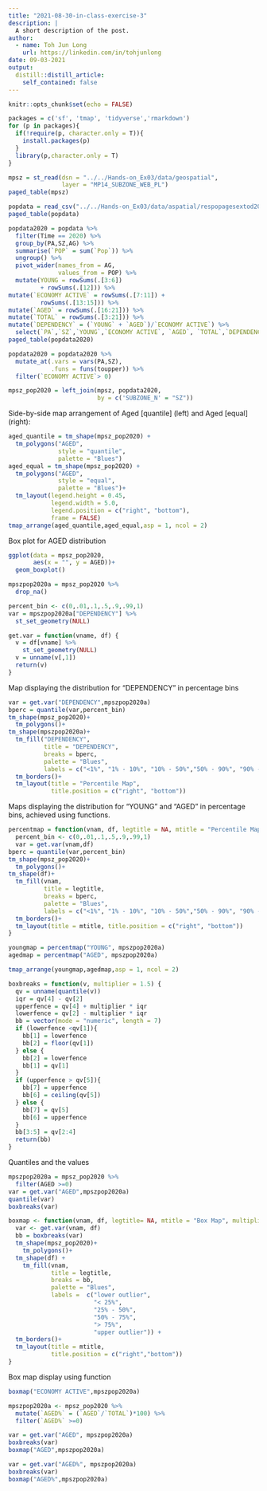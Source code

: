 ```yaml
---
title: "2021-08-30-in-class-exercise-3"
description: |
  A short description of the post.
author:
  - name: Toh Jun Long
    url: https://linkedin.com/in/tohjunlong
date: 09-03-2021
output:
  distill::distill_article:
    self_contained: false
---
```



```r
knitr::opts_chunk$set(echo = FALSE)
```

```r
packages = c('sf', 'tmap', 'tidyverse','rmarkdown')
for (p in packages){
  if(!require(p, character.only = T)){
    install.packages(p)
  }
  library(p,character.only = T)
}
```

```r
mpsz = st_read(dsn = "../../Hands-on_Ex03/data/geospatial",
               layer = "MP14_SUBZONE_WEB_PL")
paged_table(mpsz)
```
```r
popdata = read_csv("../../Hands-on_Ex03/data/aspatial/respopagesextod2011to2020.csv")
paged_table(popdata)
```

```r
popdata2020 = popdata %>% 
  filter(Time == 2020) %>% 
  group_by(PA,SZ,AG) %>% 
  summarise(`POP` = sum(`Pop`)) %>% 
  ungroup() %>% 
  pivot_wider(names_from = AG,
              values_from = POP) %>% 
  mutate(YOUNG = rowSums(.[3:6])
         + rowSums(.[12])) %>% 
mutate(`ECONOMY ACTIVE` = rowSums(.[7:11]) +
         rowSums(.[13:15])) %>% 
mutate(`AGED` = rowSums(.[16:21])) %>% 
mutate(`TOTAL` = rowSums(.[3:21])) %>% 
mutate(`DEPENDENCY` = (`YOUNG` + `AGED`)/`ECONOMY ACTIVE`) %>% 
  select(`PA`,`SZ`,`YOUNG`,`ECONOMY ACTIVE`, `AGED`, `TOTAL`,`DEPENDENCY`)
paged_table(popdata2020)

```

```r
popdata2020 = popdata2020 %>% 
  mutate_at(.vars = vars(PA,SZ),
            .funs = funs(toupper)) %>% 
  filter(`ECONOMY ACTIVE`> 0)
```

```r
mpsz_pop2020 = left_join(mpsz, popdata2020,
                         by = c('SUBZONE_N' = "SZ"))
```

Side-by-side map arrangement of Aged [quantile] (left) and Aged [equal] (right):

```r
aged_quantile = tm_shape(mpsz_pop2020) +
  tm_polygons("AGED",
              style = "quantile",
              palette = "Blues")
aged_equal = tm_shape(mpsz_pop2020) +
  tm_polygons("AGED",
              style = "equal",
              palette = "Blues")+
  tm_layout(legend.height = 0.45,
            legend.width = 5.0,
            legend.position = c("right", "bottom"),
            frame = FALSE)
tmap_arrange(aged_quantile,aged_equal,asp = 1, ncol = 2)
```

Box plot for AGED distribution

```r
ggplot(data = mpsz_pop2020,
       aes(x = "", y = AGED))+
  geom_boxplot()
```

```r
mpszpop2020a = mpsz_pop2020 %>% 
  drop_na()
```

```r
percent_bin <- c(0,.01,.1,.5,.9,.99,1)
var = mpszpop2020a["DEPENDENCY"] %>%
  st_set_geometry(NULL)
```

```r
get.var = function(vname, df) {
  v = df[vname] %>% 
    st_set_geometry(NULL)
  v = unname(v[,1])
  return(v)
}
```

Map displaying the distribution for "DEPENDENCY" in percentage bins

```r
var = get.var("DEPENDENCY",mpszpop2020a)
bperc = quantile(var,percent_bin)
tm_shape(mpsz_pop2020)+
  tm_polygons()+
tm_shape(mpszpop2020a)+
  tm_fill("DEPENDENCY",
          title = "DEPENDENCY",
          breaks = bperc,
          palette = "Blues",
          labels = c("<1%", "1% - 10%", "10% - 50%","50% - 90%", "90% - 99%", ">99%")) +
  tm_borders()+
  tm_layout(title = "Percentile Map",
            title.position = c("right", "bottom"))

```

Maps displaying the distribution for "YOUNG" and "AGED" in percentage bins, achieved using functions.

```r
percentmap = function(vnam, df, legtitle = NA, mtitle = "Percentile Map") {
  percent_bin <- c(0,.01,.1,.5,.9,.99,1)
  var = get.var(vnam,df)
bperc = quantile(var,percent_bin)
tm_shape(mpsz_pop2020)+
  tm_polygons()+
tm_shape(df)+
  tm_fill(vnam,
          title = legtitle,
          breaks = bperc,
          palette = "Blues",
          labels = c("<1%", "1% - 10%", "10% - 50%","50% - 90%", "90% - 99%", ">99%")) +
  tm_borders()+
  tm_layout(title = mtitle, title.position = c("right", "bottom"))
}
```

```r
youngmap = percentmap("YOUNG", mpszpop2020a)
agedmap = percentmap("AGED", mpszpop2020a)
```

```r
tmap_arrange(youngmap,agedmap,asp = 1, ncol = 2)
```

```r
boxbreaks = function(v, multiplier = 1.5) {
  qv = unname(quantile(v))
  iqr = qv[4] - qv[2]
  upperfence = qv[4] + multiplier * iqr
  lowerfence = qv[2] - multiplier * iqr
  bb = vector(mode = "numeric", length = 7)
  if (lowerfence <qv[1]){
    bb[1] = lowerfence
    bb[2] = floor(qv[1])
  } else {
    bb[2] = lowerfence
    bb[1] = qv[1]
  }
  if (upperfence > qv[5]){
    bb[7] = upperfence
    bb[6] = ceiling(qv[5])
  } else {
    bb[7] = qv[5]
    bb[6] = upperfence
  }
  bb[3:5] = qv[2:4]
  return(bb)
}
```

Quantiles and the values

```r
mpszpop2020a = mpsz_pop2020 %>% 
  filter(AGED >=0)
var = get.var("AGED",mpszpop2020a)
quantile(var)
boxbreaks(var)
```

```r
boxmap <- function(vnam, df, legtitle= NA, mtitle = "Box Map", multiplier = 1.5) {
  var <- get.var(vnam, df)
  bb = boxbreaks(var)
  tm_shape(mpsz_pop2020)+
    tm_polygons()+
  tm_shape(df) +
    tm_fill(vnam,
            title = legtitle,
            breaks = bb,
            palette = "Blues",
            labels =  c("lower outlier",
                        "< 25%",
                        "25% - 50%",
                        "50% - 75%",
                        "> 75%",
                        "upper outlier")) +
  tm_borders()+
  tm_layout(title = mtitle,
            title.position = c("right","bottom"))
}
```

Box map display using function

```r
boxmap("ECONOMY ACTIVE",mpszpop2020a)
```

```r
mpszpop2020a <- mpsz_pop2020 %>% 
  mutate(`AGED%` = (`AGED`/`TOTAL`)*100) %>% 
  filter(`AGED%` >=0)
```

```r
var = get.var("AGED", mpszpop2020a)
boxbreaks(var)
boxmap("AGED",mpszpop2020a)
```

```r
var = get.var("AGED%", mpszpop2020a)
boxbreaks(var)
boxmap("AGED%",mpszpop2020a)
```

